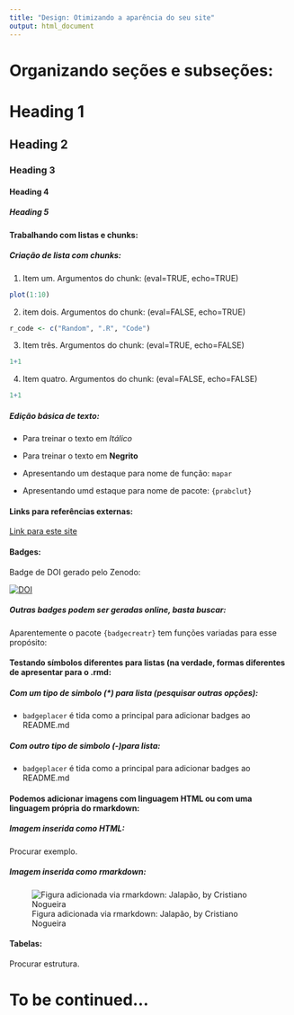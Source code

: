 ```yaml
---
title: "Design: Otimizando a aparência do seu site"
output: html_document
---
```


# Organizando seções e subseções:

# Heading 1
## Heading 2
### Heading 3
#### Heading 4
##### Heading 5


#### Trabalhando com listas e chunks:

##### Criação de lista com chunks:

1.  Item um. Argumentos do chunk: (eval=TRUE, echo=TRUE)

```r
plot(1:10)
```

2.  item dois. Argumentos do chunk: (eval=FALSE, echo=TRUE)

```r
r_code <- c("Random", ".R", "Code")
```


3. Item três. Argumentos do chunk: (eval=TRUE, echo=FALSE)

```r
1+1
```

4. Item quatro. Argumentos do chunk: (eval=FALSE, echo=FALSE)

```r
1+1
```


##### Edição básica de texto:

- Para treinar o texto em *Itálico*

- Para treinar o texto em **Negrito**

- Apresentando um destaque para nome de função: `mapar`

- Apresentando umd estaque para nome de pacote: `{prabclut}`


#### Links para referências externas:

[Link para este site](https://joao-svalencar.github.io/ODB/)


#### Badges:

Badge de DOI gerado pelo Zenodo:

[![DOI](https://zenodo.org/badge/370512988.svg)](https://zenodo.org/badge/latestdoi/370512988)

##### Outras badges podem ser geradas online, basta buscar:

Aparentemente o pacote `{badgecreatr}` tem funções variadas para esse propósito: 


#### Testando símbolos diferentes para listas (na verdade, formas diferentes de apresentar para o .rmd:

##### Com um tipo de simbolo (*) para lista (pesquisar outras opções):

* `badgeplacer` é tida como a principal para adicionar badges ao README.md

##### Com outro tipo de simbolo (-)para lista:

- `badgeplacer` é tida como a principal para adicionar badges ao README.md


#### Podemos adicionar imagens com linguagem HTML ou com uma linguagem própria do rmarkdown:

##### Imagem inserida como HTML:

Procurar exemplo.


##### Imagem inserida como rmarkdown:

![Figura adicionada via rmarkdown: Jalapão, by Cristiano Nogueira](/Users/jpalencar/Desktop/obd/jalapao.png)

#### Tabelas:

Procurar estrutura.

# To be continued...
